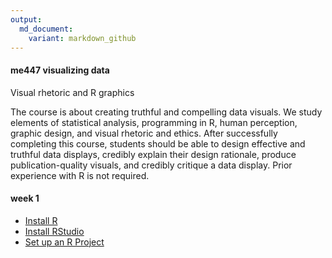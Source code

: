```yaml
---
output:
  md_document:
    variant: markdown_github
---
```


#### me447 visualizing data

Visual rhetoric and R graphics

The course is about creating truthful and compelling data visuals. We study elements of statistical analysis, programming in R, human perception, graphic design, and visual rhetoric and ethics. After successfully completing this course, students should be able to design effective and truthful data displays, credibly explain their design rationale, produce publication-quality visuals, and credibly critique a data display. Prior experience with R is not required.

#### week 1

- [Install R](week-01/install_R.md) 
- [Install RStudio](week-01/install_RStudio.md) 
- [Set up an R Project](week-01/setup_R_project.md) 




